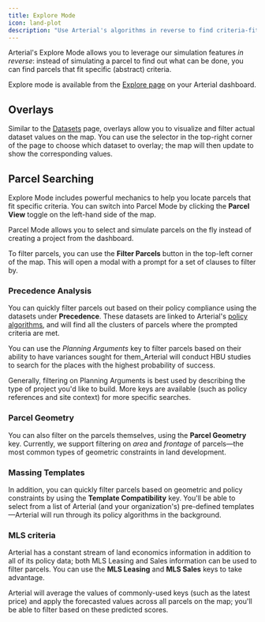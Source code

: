 ```yaml
---
title: Explore Mode
icon: land-plot
description: "Use Arterial's algorithms in reverse to find criteria-fitting parcels"
---
```


Arterial's Explore Mode allows you to leverage our simulation features _in reverse_: instead of simulating a parcel to find out what can be done, you can find parcels that fit specific (abstract) criteria.

Explore mode is available from the [Explore page](https://arterial.design/app/explore) on your Arterial dashboard.

## Overlays

Similar to the [Datasets](/essentials/datasets) page, overlays allow you to visualize and filter actual dataset values on the map. You can use the selector in the top-right corner of the page to choose which dataset to overlay; the map will then update to show the corresponding values.

## Parcel Searching

Explore Mode includes powerful mechanics to help you locate parcels that fit specific criteria. You can switch into Parcel Mode by clicking the <Icon icon="land-plot" color="#FFF" /> **Parcel View** toggle on the left-hand side of the map.

<Info>
	Parcel Mode allows you to select and simulate parcels on the fly instead of
	creating a project from the dashboard.
</Info>

To filter parcels, you can use the <Icon icon="filter" color="#FFF" /> **Filter Parcels** button in the top-left corner of the map. This will open a modal with a prompt for a set of clauses to filter by.

### Precedence Analysis

You can quickly filter parcels out based on their policy compliance using the datasets under **Precedence**. These datasets are linked to Arterial's [policy algorithms](/essentials/policies), and will find all the clusters of parcels where the prompted criteria are met.

You can use the _Planning Arguments_ key to filter parcels based on their ability to have variances sought for them_Arterial will conduct HBU studies to search for the places with the highest probability of success.

<Info>
	Generally, filtering on Planning Arguments is best used by describing the type
	of project you'd like to build. More keys are available (such as policy
	references and site context) for more specific searches.
</Info>

### Parcel Geometry

You can also filter on the parcels themselves, using the **Parcel Geometry** key. Currently, we support filtering on _area_ and _frontage_ of parcels—the most common types of geometric constraints in land development.

### Massing Templates

In addition, you can quickly filter parcels based on geometric and policy constraints by using the **Template Compatibility** key. You'll be able to select from a list of Arterial (and your organization's) pre-defined templates—Arterial will run through its policy algorithms in the background.

### MLS criteria

Arterial has a constant stream of land economics information in addition to all of its policy data; both MLS Leasing and Sales information can be used to filter parcels. You can use the **MLS Leasing** and **MLS Sales** keys to take advantage.

Arterial will average the values of commonly-used keys (such as the latest price) and apply the forecasted values across all parcels on the map; you'll be able to filter based on these predicted scores.
